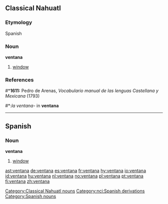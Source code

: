 ==Classical Nahuatl==
===Etymology===
Spanish

===Noun===
'''ventana'''

#[[window]]

===References===
#*'''1611:''' Pedro de Arenas, ''Vocabulario manual de las lenguas Castellana y Mexicana'' (1793)
#*:''la ventana-'' in '''ventana'''
[[Category:Classical Nahuatl nouns]]
[[Category:nci:Spanish derivations]]

----
==Spanish==
===Noun===
'''ventana''' {{f}}

#[[window]]

[[Category:Spanish nouns]]

[[ast:ventana]]
[[de:ventana]]
[[es:ventana]]
[[fr:ventana]]
[[hy:ventana]]
[[io:ventana]]
[[id:ventana]]
[[hu:ventana]]
[[nl:ventana]]
[[no:ventana]]
[[pl:ventana]]
[[pt:ventana]]
[[fi:ventana]]
[[zh:ventana]]